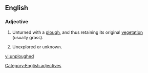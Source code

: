 ==English==

===Adjective===
{{en-adj|-}}

# {{context|of a field or land}} Unturned with a [[plough]], and thus retaining its original [[vegetation]] (usually grass).
# {{figuratively}} Unexplored or unknown.

[[Category:English adjectives]]

[[vi:unploughed]]